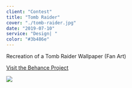 ```yaml
---
client: "Contest"
title: "Tomb Raider"
cover: "./tomb-raider.jpg"
date: "2019-07-10"
service: "Design| "
color: "#3b486e"
---
```


Recreation of a Tomb Raider Wallpaper (Fan Art)

[Visit the Behance Project](https://www.behance.net/gallery/43907099/Tomb-Raider)

![](./tomb-raider.jpg)
